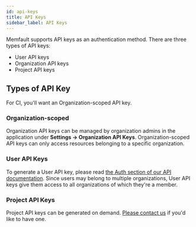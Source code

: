 ```yaml
---
id: api-keys
title: API Keys
sidebar_label: API Keys
---
```


Memfault supports API keys as an authentication method. There are three types of API keys:

- User API keys
- Organization API keys
- Project API keys

## Types of API Key

For CI, you'll want an Organization-scoped API key.

### Organization-scoped

Organization API keys can be managed by organization admins in the application under **Settings → Organization API Keys**. Organization-scoped API keys can only access resources belonging to a specific organization.

### User API Keys

To generate a User API key, please read [the Auth section of our API documentation](https://api-docs.memfault.com/#authentication). Since users may belong to multiple organizations, User API keys give them access to all organizations of which they're a member.

### Project API Keys

Project API keys can be generated on demand. [Please contact us](mailto:hello@memfault.com) if you'd like to have one.

